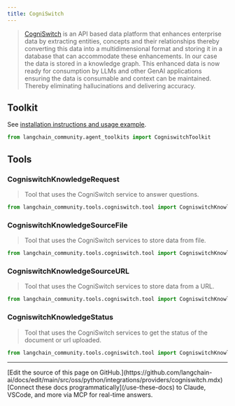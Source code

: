 ```yaml
---
title: CogniSwitch
---
```


>[CogniSwitch](https://www.cogniswitch.ai/aboutus) is an API based data platform that
> enhances enterprise data by extracting entities, concepts and their relationships
> thereby converting this data into a multidimensional format and storing it in
> a database that can accommodate these enhancements. In our case the data is stored
> in a knowledge graph. This enhanced data is now ready for consumption by LLMs and
> other GenAI applications ensuring the data is consumable and context can be maintained.
> Thereby eliminating hallucinations and delivering accuracy.

## Toolkit

See [installation instructions and usage example](/oss/python/integrations/tools/cogniswitch).

```python
from langchain_community.agent_toolkits import CogniswitchToolkit
```

## Tools

### CogniswitchKnowledgeRequest

>Tool that uses the CogniSwitch service to answer questions.

```python
from langchain_community.tools.cogniswitch.tool import CogniswitchKnowledgeRequest
```

### CogniswitchKnowledgeSourceFile

>Tool that uses the CogniSwitch services to store data from file.

```python
from langchain_community.tools.cogniswitch.tool import CogniswitchKnowledgeSourceFile
```

### CogniswitchKnowledgeSourceURL

>Tool that uses the CogniSwitch services to store data from a URL.

```python
from langchain_community.tools.cogniswitch.tool import CogniswitchKnowledgeSourceURL
```

### CogniswitchKnowledgeStatus

>Tool that uses the CogniSwitch services to get the status of the document or url uploaded.

```python
from langchain_community.tools.cogniswitch.tool import CogniswitchKnowledgeStatus
```

---

<Callout icon="pen-to-square" iconType="regular">
    [Edit the source of this page on GitHub.](https://github.com/langchain-ai/docs/edit/main/src/oss/python/integrations/providers/cogniswitch.mdx)
</Callout>
<Tip icon="terminal" iconType="regular">
    [Connect these docs programmatically](/use-these-docs) to Claude, VSCode, and more via MCP for    real-time answers.
</Tip>
